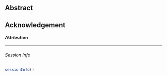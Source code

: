 ## Abstract {#abstract .unnumbered}


## Acknowledgement {#acknowledgement .unnumbered}


#### Attribution {#attribution .unnumbered}




***

###### Session Info {#session_info .unnumbered}

```r
sessionInfo()
```
